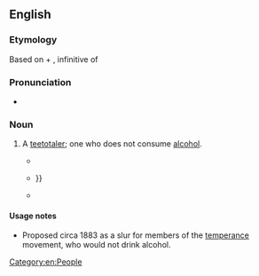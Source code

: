 ==English==

===Etymology===
Based on {{etyl|la|en}} {{m|la|aqua||water}} + {{m|la|bibere}}, infinitive of {{m|la|bibō||to drink}}

===Pronunciation===
* {{IPA|/æk.wə.bɪb/|lang=en}}

===Noun===
{{en-noun}}

# {{lb|en|very|rare|obsolete|derogatory}} A [[teetotaler]]; one who does not consume [[alcohol]].
#* {{quote-book|year=1883|title=The Louisville Medical News: a weekly journal of medicine and surgery: Volumes 15-16|passage=and '''aquabibs''' are epithets bestowed by the champions of alcohol in London upon the temperance folk.}}
#* {{quote-book|year=1949|title=The spectacular San Franciscans|author=Julia Cooley Altrocchi|passage=Dwight L. Moody and John B. Gough, the great '''aquabib''', had commanded attention {{...}}<!--Google Books preview stops here-->}}
#* {{quote-book|year=1966|title=Topographical poetry in XVII-century Eng|author=Robert Arnold Aubin|passage=While its more sober counterpart was directed to quite different ends by a pugnacious '''aquabib''', William Henry Draper}}

====Usage notes====
* Proposed circa 1883 as a slur for members of the [[temperance]] movement, who would not drink alcohol.

[[Category:en:People]]